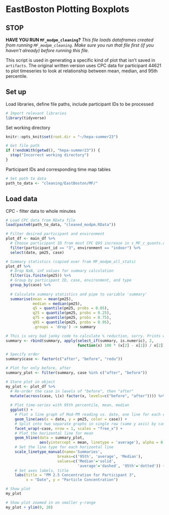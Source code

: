# EastBoston Plotting Boxplots

## STOP

**HAVE YOU RUN `MF_modpm_cleaning`?**
*This file loads dataframes created from running `MF_modpm_cleaning`. Make sure you run that file first (if you haven't already) before running this file.*

This script is used in generating a specific kind of plot that isn't saved in `artifacts`. The original written version uses CPC data for participant 44621  to plot timeseries to look at relationship between mean, median, and 95th percentile.

## Set up
Load libraries, define file paths, include participant IDs to be processed
```r
# Import relevant libraries
library(tidyverse)
```

Set working directory
```r
knitr::opts_knit$set(root.dir = "~/hepa-summer23")
```

```r
# Get file path
if (!endsWith(getwd(), "hepa-summer23")) {
  stop("Incorrect working directory")
}
```

Participant IDs and corresponding time map tables
```r
# Set path to data
path_to_data <- "cleaning/EastBoston/MF/"
```

## Load data
CPC - filter data to whole minutes
```r
# Load CPC data from RData file
load(paste0(path_to_data, "cleaned_modpm.RData"))
```

```r
# Filter desired participant and environment
plot_df <- main_df %>%
  # Choose participant ID from most CPC Q95 increase in s_MF_c_quants.csv
  filter(participant_id == "3", environment == "indoor") %>%
  select(date, pm25, case)
```

```r
# Summary statistics (copied over from MF_modpm_all_stats)
plot_df %>%
  # Drop NaN, inf values for summary calculation
  filter(is.finite(pm25)) %>%
  # Group by participant ID, case, environment, and type
  group_by(case) %>%
  
  # Calculate summary statistics and pipe to variable 'summary'
  summarise(mean = mean(pm25),
            median = median(pm25), 
            q5 = quantile(pm25, probs = 0.05), 
            q25 = quantile(pm25, probs = 0.25),
            q75 = quantile(pm25, probs = 0.75),
            q95 = quantile(pm25, probs = 0.95),
            .groups = 'drop') -> summary

# This is very bad janky code to calculate % reduction, sorry. Prints warning
summary <- rbind(summary, apply(select_if(summary, is.numeric), 2, 
                                function(x) 100 * (x[2] - x[1]) / x[2]))

# Specify order
summary$case <- factor(c("after", "before", "redu"))

# Plot for only before, after
summary_plot <- filter(summary, case %in% c("after", "before"))
```


```r
# Store plot in object
my_plot <- plot_df %>%
  # Re-order the case in levels of "before", then "after"
  mutate(across(case, \(x) factor(x, levels=c("before", "after")))) %>%
  
  # Plot time-series with 95th percentile, mean, median
  ggplot() +
    # Plot a line graph of Mod-PM reading vs. date, one line for each case
    geom_line(aes(x = date, y = pm25, color = case)) +
    # Split into two separate graphs in single row (same y axis) by case
    facet_wrap(~case, nrow = 1, scales = "free_x") +
    # Plot the horizontal line for mean
    geom_hline(data = summary_plot, 
               aes(yintercept = mean, linetype = 'average'), alpha = 0.5) +
    # Set the line type for each horizontal line
    scale_linetype_manual(name='Summaries',
                       breaks=c('95th', 'average', 'Median'),
                       values=c('Median'='solid',
                                'average'='dashed', '95th'='dotted')) +
    # Set axes labels, title
    labs(title = "PM 2.5 Concentration for Participant 3",
         x = "Date", y = "Particle Concentration")

# Show plot
my_plot
```

```r
# Show plot zoomed in on smaller y-range
my_plot + ylim(0, 20)
```